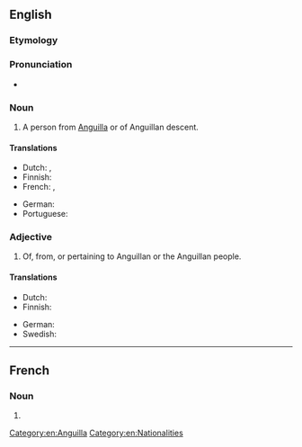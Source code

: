 ==English==

===Etymology===
{{suffix|en|Anguilla|n}}

===Pronunciation===
* {{IPA|en|/æŋˈɡwɪlən/}}

===Noun===
{{en-noun}}

# A person from [[Anguilla]] or of Anguillan descent.

====Translations====
{{trans-top|person from Anguilla}}
* Dutch: {{t+|nl|Anguillaan|m}}, {{t+|nl|Anguillaanse|f}}
* Finnish: {{t|fi|anguillalainen}}
* French: {{t+|fr|Anguillan|m}}, {{t+|fr|Anguillane|f}}
{{trans-mid}}
* German: {{t|de|von Anguilla}}
* Portuguese: {{t|pt|anguillano|m}}
{{trans-bottom}}

===Adjective===
{{en-adj|-}}

# Of, from, or pertaining to Anguillan or the Anguillan people.

====Translations====
{{trans-top|of, from, or pertaining to Anguilla}}
* Dutch: {{t+|nl|Anguillaans}}
* Finnish: {{t|fi|anguillalainen}}
{{trans-mid}}
* German: {{t|de|von Anguilla}}
* Swedish: {{t+|sv|anguillansk}}
{{trans-bottom}}

[[Category:en:Anguilla]]
[[Category:en:Nationalities]]

----

==French==

===Noun===
{{fr-noun|m|f=Anguillanne}}

# {{l|en|Anguillan}}